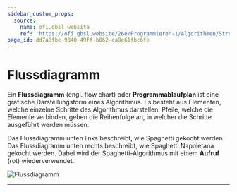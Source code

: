 ```yaml
---
sidebar_custom_props:
  source:
    name: ofi.gbsl.website
    ref: 'https://ofi.gbsl.website/26e/Programmieren-1/Algorithmen/Struktogramme'
page_id: dd7a8fbe-9840-49ff-b062-ca8e61fbc6fe
---
```


# Flussdiagramm

Ein **Flussdiagramm** (engl. flow chart) oder **Programmablaufplan** ist eine grafische Darstellungsform eines Algorithmus. Es besteht aus Elementen, welche einzelne Schritte des Algorithmus darstellen. Pfeile, welche die Elemente verbinden, geben die Reihenfolge an, in welcher die Schritte ausgeführt werden müssen.

Das Flussdiagramm unten links beschreibt, wie Spaghetti gekocht werden. Das Flussdiagramm unten rechts beschreibt, wie Spaghetti Napoletana gekocht werden. Dabei wird der Spaghetti-Algorithmus mit einem **Aufruf** (rot) wiederverwendet.

![Flussdiagramm](images/flowchart-spaghetti.svg)

---
